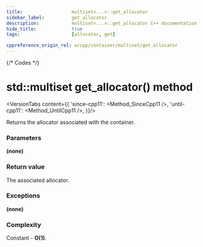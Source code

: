 ```yaml
---
title:					multiset<...>::get_allocator
sidebar_label:			get_allocator
description:			multiset<...>::get_allocator C++ documentation
hide_title:				true
tags:					[allocator, get]

cppreference_origin_rel: w/cpp/container/multiset/get_allocator
---
```



{/* Codes */}


# std::multiset get_allocator() method

<VersionTabs content={{
		'since-cpp11': <Method_SinceCpp11 />,
		'until-cpp11': <Method_UntilCpp11 />,
	}}/>

Returns the allocator associated with the container.

### Parameters

**(none)**

### Return value

The associated allocator.

### Exceptions

**(none)**

### Complexity

Constant - **O(1)**.
